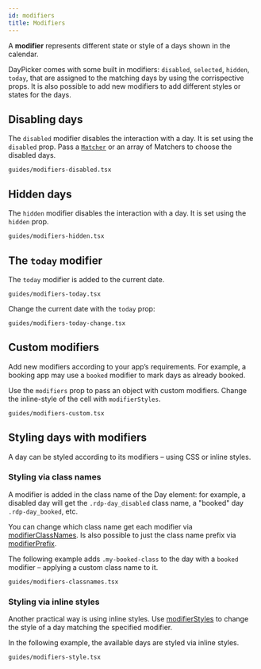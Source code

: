 ```yaml
---
id: modifiers
title: Modifiers
---
```


A **modifier** represents different state or style of a days shown in the
calendar.

DayPicker comes with some built in modifiers: `disabled`, `selected`, `hidden`,
`today`, that are assigned to the matching days by using the corrispective
props. It is also possible to add new modifiers to add different styles or
states for the days.

## Disabling days

The `disabled` modifier disables the interaction with a day. It is set using the
`disabled` prop. Pass a [`Matcher`](/api/types/matcher) or an array of Matchers
to choose the disabled days.

```include
guides/modifiers-disabled.tsx
```

## Hidden days

The `hidden` modifier disables the interaction with a day. It is set using the `hidden` prop.

```include
guides/modifiers-hidden.tsx
```

## The `today` modifier

The `today` modifier is added to the current date.

```include
guides/modifiers-today.tsx
```

Change the current date with the `today` prop:

```include
guides/modifiers-today-change.tsx
```

## Custom modifiers

Add new modifiers according to your app’s requirements. For example, a booking
app may use a `booked` modifier to mark days as already booked.

Use the `modifiers` prop to pass an object with custom modifiers. Change the
inline-style of the cell with `modifierStyles`.

```include
guides/modifiers-custom.tsx
```

## Styling days with modifiers

A day can be styled according to its modifiers – using CSS or inline
styles.

### Styling via class names

A modifier is added in the class name of the Day element: for example, a disabled day will get the `.rdp-day_disabled` class name,
a "booked" day `.rdp-day_booked`, etc.

You can change which class name get each modifier via
[modifierClassNames](/api/interfaces/daypickerbase#modifiersclassnames). Is also
possible to just the class name prefix via
[modifierPrefix](/api/interfaces/daypickerbase#modifierPrefix).

The following example adds `.my-booked-class` to the day with a `booked` modifier – applying a custom class name to it.

```include
guides/modifiers-classnames.tsx
```

### Styling via inline styles

Another practical way is using inline styles. Use
[modifierStyles](/api/interfaces/daypickerbase#modifierstyles) to change the
style of a day matching the specified modifier.

In the following example, the available days are styled via inline styles.

```include
guides/modifiers-style.tsx
```
